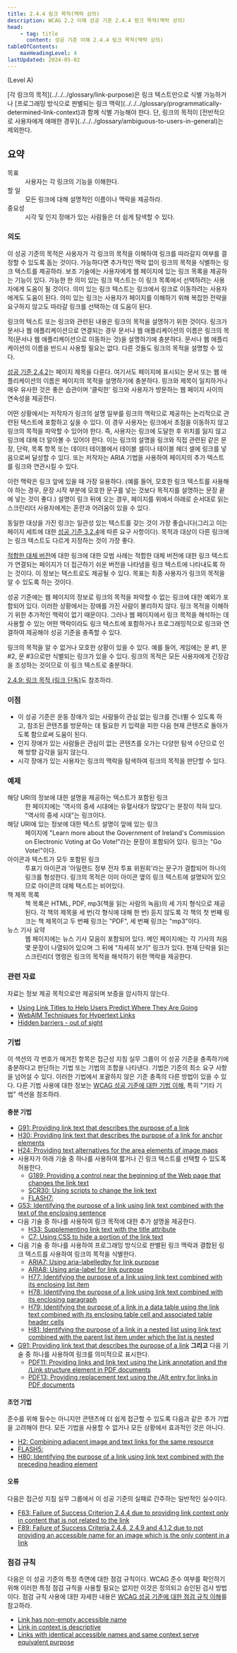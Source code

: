 ```yaml
---
title: 2.4.4 링크 목적(맥락 상의)
description: WCAG 2.2 이해 성공 기준 2.4.4 링크 목적(맥락 상의)
head:
    - tag: title
      content: 성공 기준 이해 2.4.4 링크 목적(맥락 상의)
tableOfContents:
    maxHeadingLevel: 4
lastUpdated: 2024-05-02
---
```



(Level A)

<Card title="성공 기준(SC)">
[각 링크의 목적](../../../glossary/link-purpose)은 링크 텍스트만으로 식별 가능하거나 [프로그래밍 방식으로 판별되는 링크 맥락](../../../glossary/programmatically-determined-link-context)과 함께 식별 가능해야 한다. 단, 링크의 목적이 [전반적으로 사용자에게 애매한 경우](../../../glossary/ambiguous-to-users-in-general)는 제외한다.
</Card>

## 요약

<dl>
<dt>목표</dt>
<dd>사용자는 각 링크의 기능을 이해한다.</dd>
<dt>할 일</dt>
<dd>모든 링크에 대해 설명적인 이름이나 맥락을 제공하라.</dd>
<dt>중요성</dt>
<dd>시각 및 인지 장애가 있는 사람들은 더 쉽게 탐색할 수 있다.</dd>
</dl>

### 의도

이 성공 기준의 목적은 사용자가 각 링크의 목적을 이해하여 링크를 따라갈지 여부를 결정할 수 있도록 돕는 것이다. 가능하다면 추가적인 맥락 없이 링크의 목적을 식별하는 링크 텍스트를 제공하라. 보조 기술에는 사용자에게 웹 페이지에 있는 링크 목록을 제공하는 기능이 있다. 가능한 한 의미 있는 링크 텍스트는 이 링크 목록에서 선택하려는 사용자에게 도움이 될 것이다. 의미 있는 링크 텍스트는 링크에서 링크로 이동하려는 사용자에게도 도움이 된다. 의미 있는 링크는 사용자가 페이지를 이해하기 위해 복잡한 전략을 요구하지 않고도 따라갈 링크를 선택하는 데 도움이 된다.

링크의 텍스트 또는 링크와 관련된 내용은 링크의 목적을 설명하기 위한 것이다. 링크가 문서나 웹 애플리케이션으로 연결되는 경우 문서나 웹 애플리케이션의 이름은 링크의 목적(문서나 웹 애플리케이션으로 이동하는 것)을 설명하기에 충분하다. 문서나 웹 애플리케이션의 이름을 반드시 사용할 필요는 없다. 다른 것들도 링크의 목적을 설명할 수 있다.

[성공 기준 2.4.2](../page-titled)는 페이지 제목을 다룬다. 여기서도 페이지에 표시되는 문서 또는 웹 애플리케이션의 이름은 페이지의 목적을 설명하기에 충분하다. 링크와 제목이 일치하거나 매우 유사한 것은 좋은 습관이며 '클릭한' 링크와 사용자가 방문하는 웹 페이지 사이의 연속성을 제공한다.

어떤 상황에서는 저작자가 링크의 설명 일부를 링크의 맥락으로 제공하는 논리적으로 관련된 텍스트에 포함하고 싶을 수 있다. 이 경우 사용자는 링크에서 초점을 이동하지 않고 링크의 목적을 파악할 수 있어야 한다. 즉, 사용자는 링크에 도달한 후 위치를 잃지 않고 링크에 대해 더 알아볼 수 있어야 한다. 이는 링크의 설명을 링크와 직접 관련된 같은 문장, 단락, 목록 항목 또는 데이터 테이블에서 테이블 셀이나 테이블 헤더 셀에 링크를 넣음으로써 달성할 수 있다. 또는 저작자는 ARIA 기법을 사용하여 페이지의 추가 텍스트를 링크와 연관시킬 수 있다.

이런 맥락은 링크 앞에 있을 때 가장 유용하다. (예를 들어, 모호한 링크 텍스트를 사용해야 하는 경우, 문장 시작 부분에 모호한 문구를 넣는 것보다 목적지를 설명하는 문장 끝에 넣는 것이 좋다.) 설명이 링크 뒤에 오는 경우, 페이지를 위에서 아래로 순서대로 읽는 스크린리더 사용자에게는 혼란과 어려움이 있을 수 있다.

동일한 대상을 가진 링크는 일관성 있는 텍스트를 갖는 것이 가장 좋습니다(그리고 이는 페이지 세트에 대한 [성공 기준 3.2.4](../consistent-identification)에 따른 요구 사항이다). 목적과 대상이 다른 링크에는 링크 텍스트도 다르게 지정하는 것이 가장 좋다.

[적합한 대체 버전](../../../glossary/conforming-alternate-version)에 대한 링크에 대한 모범 사례는 적합한 대체 버전에 대한 링크 텍스트가 연결되는 페이지가 더 접근하기 쉬운 버전을 나타냄을 링크 텍스트에 나타내도록 하는 것이다. 이 정보는 텍스트로도 제공될 수 있다. 목표는 최종 사용자가 링크의 목적을 알 수 있도록 하는 것이다.

성공 기준에는 웹 페이지의 정보로 링크의 목적을 파악할 수 없는 링크에 대한 예외가 포함되어 있다. 이러한 상황에서는 장애를 가진 사람이 불리하지 않다. 링크 목적을 이해하기 위한 추가적인 맥락이 없기 때문이다. 그러나 웹 페이지에서 링크 목적을 해석하는 데 사용할 수 있는 어떤 맥락이라도 링크 텍스트에 포함하거나 프로그래밍적으로 링크와 연결하여 제공해야 성공 기준을 충족할 수 있다.

<Card title="참고">
링크의 목적을 알 수 없거나 모호한 상황이 있을 수 있다. 예를 들어, 게임에는 문 #1, 문 #2, 문 #3으로만 식별되는 링크가 있을 수 있다. 링크의 목적은 모든 사용자에게 긴장감을 조성하는 것이므로 이 링크 텍스트로 충분하다.
</Card>

[2.4.9: 링크 목적 (링크 단독)](../link-purpose-link-only)도 참조하라.

### 이점

*   이 성공 기준은 운동 장애가 있는 사람들이 관심 없는 링크를 건너뛸 수 있도록 하고, 참조된 콘텐츠를 방문하는 데 필요한 키 입력을 피한 다음 현재 콘텐츠로 돌아가도록 함으로써 도움이 된다.
*   인지 장애가 있는 사람들은 관심이 없는 콘텐츠를 오가는 다양한 탐색 수단으로 인해 방향 감각을 잃지 않는다.
*   시각 장애가 있는 사용자는 링크의 맥락을 탐색하여 링크의 목적을 판단할 수 있다.

### 예제

<dl>
    <dt>해당 URI의 정보에 대한 설명을 제공하는 텍스트가 포함된 링크</dt>
    <dd>한 페이지에는 '역사의 중세 시대에는 유혈사태가 많았다'는 문장이 적혀 있다. "역사의 중세 시대"는 링크이다.</dd>
    <dt>해당 URI에 있는 정보에 대한 텍스트 설명이 앞에 있는 링크</dt>
    <dd>페이지에 "Learn more about the Government of Ireland's Commission on Electronic Voting at Go Vote!"라는 문장이 포함되어 있다. 링크는 "Go Vote!"이다.</dd>
    <dt>아이콘과 텍스트가 모두 포함된 링크</dt>
    <dd>
        투표기 아이콘과 '아일랜드 정부 전자 투표 위원회'라는 문구가 결합되어 하나의 링크를 형성한다. 링크의 목적은 이미 아이콘 옆의 링크 텍스트에 설명되어 있으므로 아이콘의 대체 텍스트는 비어있다.
    </dd>
    <dt>책 제목 목록</dt>
    <dd>
        책 목록은 HTML, PDF, mp3(책을 읽는 사람의 녹음)의 세 가지 형식으로 제공된다. 각 책의 제목을 세 번(각 형식에 대해 한 번) 듣지 않도록 각 책의 첫 번째 링크는 책 제목이고 두 번째 링크는 "PDF", 세 번째 링크는 "mp3"이다.
    </dd>
    <dt>뉴스 기사 요약</dt>
    <dd>
        웹 페이지에는 뉴스 기사 모음이 포함되어 있다. 메인 페이지에는 각 기사의 처음 몇 문장이 나열되어 있으며 그 뒤에 "자세히 보기" 링크가 있다. 현재 단락을 읽는 스크린리더 명령은 링크의 목적을 해석하기 위한 맥락을 제공한다.
    </dd>
</dl>

### 관련 자료

자료는 정보 제공 목적으로만 제공되며 보증을 암시하지 않는다.

*   [Using Link Titles to Help Users Predict Where They Are Going](https://www.nngroup.com/articles/using-link-titles-to-help-users-predict-where-they-are-going/)
*   [WebAIM Techniques for Hypertext Links](http://webaim.org/techniques/hypertext/)
*   [Hidden barriers - out of sight](http://www.rnib.org.uk/blogs/expert-series?Name=Hidden%20barriers)

### 기법

이 섹션의 각 번호가 매겨진 항목은 접근성 지침 실무 그룹이 이 성공 기준을 충족하기에 충분하다고 판단하는 기법 또는 기법의 조합을 나타낸다. 기법은 기준의 최소 요구 사항을 넘어설 수 있다. 이러한 기법에서 포괄하지 않은 기준 충족의 다른 방법이 있을 수 있다. 다른 기법 사용에 대한 정보는 [WCAG 성공 기준에 대한 기법 이해](../understanding-techniques), 특히 "기타 기법" 섹션을 참조하라.

#### 충분 기법

*   [G91: Providing link text that describes the purpose of a link](https://www.w3.org/WAI/WCAG22/Techniques/general/G91)
*   [H30: Providing link text that describes the purpose of a link for anchor elements](https://www.w3.org/WAI/WCAG22/Techniques/html/H30)
*   [H24: Providing text alternatives for the area elements of image maps](https://www.w3.org/WAI/WCAG22/Techniques/html/H24)
*   사용자가 아래 기술 중 하나를 사용하여 짧거나 긴 링크 텍스트를 선택할 수 있도록 허용한다.
    *   [G189: Providing a control near the beginning of the Web page that changes the link text](https://www.w3.org/WAI/WCAG22/Techniques/general/G189)
    *   [SCR30: Using scripts to change the link text](https://www.w3.org/WAI/WCAG22/Techniques/client-side-script/SCR30)
    *   [FLASH7:](https://www.w3.org/WAI/WCAG22/Techniques//FLASH7)
*   [G53: Identifying the purpose of a link using link text combined with the text of the enclosing sentence](https://www.w3.org/WAI/WCAG22/Techniques/general/G53)
*   다음 기술 중 하나를 사용하여 링크 목적에 대한 추가 설명을 제공한다.
    *   [H33: Supplementing link text with the title attribute](https://www.w3.org/WAI/WCAG22/Techniques/html/H33)
    *   [C7: Using CSS to hide a portion of the link text](https://www.w3.org/WAI/WCAG22/Techniques/css/C7)
*   다음 기술 중 하나를 사용하여 프로그래밍 방식으로 판별된 링크 맥락과 결합된 링크 텍스트를 사용하여 링크의 목적을 식별한다.
    *   [ARIA7: Using aria-labelledby for link purpose](https://www.w3.org/WAI/WCAG22/Techniques/aria/ARIA7)
    *   [ARIA8: Using aria-label for link purpose](https://www.w3.org/WAI/WCAG22/Techniques/aria/ARIA8)
    *   [H77: Identifying the purpose of a link using link text combined with its enclosing list item](https://www.w3.org/WAI/WCAG22/Techniques/html/H77)
    *   [H78: Identifying the purpose of a link using link text combined with its enclosing paragraph](https://www.w3.org/WAI/WCAG22/Techniques/html/H78)
    *   [H79: Identifying the purpose of a link in a data table using the link text combined with its enclosing table cell and associated table header cells](https://www.w3.org/WAI/WCAG22/Techniques/html/H79)
    *   [H81: Identifying the purpose of a link in a nested list using link text combined with the parent list item under which the list is nested](https://www.w3.org/WAI/WCAG22/Techniques/html/H81)
*   [G91: Providing link text that describes the purpose of a link](https://www.w3.org/WAI/WCAG22/Techniques/general/G91) **그리고** 다음 기술 중 하나를 사용하여 링크를 의미적으로 표시한다.
    *   [PDF11: Providing links and link text using the Link annotation and the /Link structure element in PDF documents](https://www.w3.org/WAI/WCAG22/Techniques/pdf/PDF11)
    *   [PDF13: Providing replacement text using the /Alt entry for links in PDF documents](https://www.w3.org/WAI/WCAG22/Techniques/pdf/PDF13)

#### 조언 기법

준수를 위해 필수는 아니지만 콘텐츠에 더 쉽게 접근할 수 있도록 다음과 같은 추가 기법을 고려해야 한다. 모든 기법을 사용할 수 없거나 모든 상황에서 효과적인 것은 아니다.

*   [H2: Combining adjacent image and text links for the same resource](https://www.w3.org/WAI/WCAG22/Techniques/html/H2)
*   [FLASH5:](https://www.w3.org/WAI/WCAG22/Techniques//FLASH5)
*   [H80: Identifying the purpose of a link using link text combined with the preceding heading element](https://www.w3.org/WAI/WCAG22/Techniques/html/H80)

#### 오류

다음은 접근성 지침 실무 그룹에서 이 성공 기준의 실패로 간주하는 일반적인 실수이다.

*   [F63: Failure of Success Criterion 2.4.4 due to providing link context only in content that is not related to the link](https://www.w3.org/WAI/WCAG22/Techniques/failures/F63)
*   [F89: Failure of Success Criteria 2.4.4, 2.4.9 and 4.1.2 due to not providing an accessible name for an image which is the only content in a link](https://www.w3.org/WAI/WCAG22/Techniques/failures/F89)

### 점검 규칙

다음은 이 성공 기준의 특정 측면에 대한 점검 규칙이다. WCAG 준수 여부를 확인하기 위해 이러한 특정 점검 규칙을 사용할 필요는 없지만 이것은 정의되고 승인된 검사 방법이다. 점검 규칙 사용에 대한 자세한 내용은 [WCAG 성공 기준에 대한 점검 규칙 이해](../understanding-act-rules)를 참고하라.

*   [Link has non-empty accessible name](https://www.w3.org/WAI/standards-guidelines/act/rules/c487ae/)
*   [Link in context is descriptive](https://www.w3.org/WAI/standards-guidelines/act/rules/5effbb/proposed/)
*   [Links with identical accessible names and same context serve equivalent purpose](https://www.w3.org/WAI/standards-guidelines/act/rules/fd3a94/proposed/)

